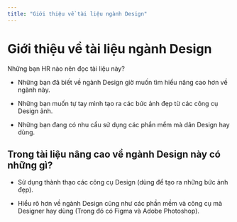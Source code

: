```yaml
---
title: "Giới thiệu về tài liệu ngành Design"
---
```


# Giới thiệu về tài liệu ngành Design

Những bạn HR nào nên đọc tài liệu này?

- Những bạn đã biết về ngành Design giờ muốn tìm hiểu nâng cao hơn về ngành này.

- Những bạn muốn tự tay mình tạo ra các bức ảnh đẹp từ các công cụ Design ảnh.

- Những bạn đang có nhu cầu sử dụng các phần mềm mà dân Design hay dùng.

## Trong tài liệu nâng cao về ngành Design này có những gì?

- Sử dụng thành thạo các công cụ Design (dùng để tạo ra những bức ảnh đẹp).

- Hiểu rõ hơn về ngành Design cũng như các phần mềm và công cụ mà Designer hay dùng (Trong đó có Figma và Adobe Photoshop).
